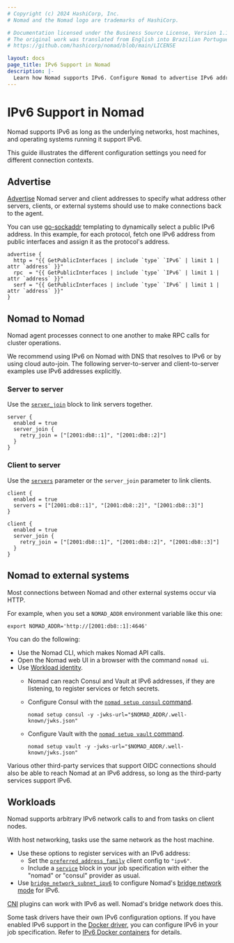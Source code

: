 ```yaml
---
# Copyright (c) 2024 HashiCorp, Inc.
# Nomad and the Nomad logo are trademarks of HashiCorp.

# Documentation licensed under the Business Source License, Version 1.1.
# The original work was translated from English into Brazilian Portuguese.
# https://github.com/hashicorp/nomad/blob/main/LICENSE

layout: docs
page_title: IPv6 Support in Nomad
description: |-
  Learn how Nomad supports IPv6. Configure Nomad to advertise IPv6 addresses. Link Nomad servers and clients that have specific IPv6 addresses. Set up Consul and Vault to use Nomad's IPv6 address. Learn how workload tasks and task drivers can use IPv6 addresses.
---
```


# IPv6 Support in Nomad

Nomad supports IPv6 as long as the underlying networks, host machines,
and operating systems running it support IPv6.

This guide illustrates the different configuration settings you need for different connection contexts.

## Advertise

[Advertise][advertise] Nomad server and client addresses to specify what
address other servers, clients, or external systems should use to make
connections back to the agent.

You can use [go-sockaddr][] templating to dynamically select a public IPv6
address. In this example, for each protocol, fetch one IPv6 address from public
interfaces and assign it as the protocol's address.

```hcl
advertise {
  http = "{{ GetPublicInterfaces | include `type` `IPv6` | limit 1 | attr `address` }}"
  rpc  = "{{ GetPublicInterfaces | include `type` `IPv6` | limit 1 | attr `address` }}"
  serf = "{{ GetPublicInterfaces | include `type` `IPv6` | limit 1 | attr `address` }}"
}
```

## Nomad to Nomad

Nomad agent processes connect to one another to make RPC calls for cluster operations.

We recommend using IPv6 on Nomad with DNS that resolves to IPv6 or by
using cloud auto-join. The following server-to-server and client-to-server
examples use IPv6 addresses explicitly.

### Server to server

Use the [`server_join`][server_join] block to link servers together.

```hcl
server {
  enabled = true
  server_join {
    retry_join = ["[2001:db8::1]", "[2001:db8::2]"]
  }
}
```

### Client to server

Use the [`servers`][client.servers] parameter or the `server_join` parameter to
link clients.

```hcl
client {
  enabled = true
  servers = ["[2001:db8::1]", "[2001:db8::2]", "[2001:db8::3]"]
}
```

```hcl
client {
  enabled = true
  server_join {
    retry_join = ["[2001:db8::1]", "[2001:db8::2]", "[2001:db8::3]"]
  }
}
```

## Nomad to external systems

Most connections between Nomad and other external systems occur via HTTP.

For example, when you set a `NOMAD_ADDR` environment variable like this one:

```
export NOMAD_ADDR='http://[2001:db8::1]:4646'
```

You can do the following:

- Use the Nomad CLI, which makes Nomad API calls.
- Open the Nomad web UI in a browser with the command `nomad ui`.
- Use [Workload identity][workload-identity].
  - Nomad can reach Consul and Vault at IPv6 addresses, if they are listening,
    to register services or fetch secrets.
  - Configure Consul with the [`nomad setup consul` command][setup-consul].

    ```
    nomad setup consul -y -jwks-url="$NOMAD_ADDR/.well-known/jwks.json"

  - Configure Vault with the [`nomad setup vault` command][setup-vault].

    ```
    nomad setup vault -y -jwks-url="$NOMAD_ADDR/.well-known/jwks.json"
    ```

Various other third-party services that support OIDC connections should also be
able to reach Nomad at an IPv6 address, so long as the third-party services
support IPv6.

## Workloads

Nomad supports arbitrary IPv6 network calls to and from tasks on client nodes.

With host networking, tasks use the same network as the host machine.

- Use these options to register services with an IPv6 address:
  - Set the [`preferred_address_family`][preferred_address_family-config]
    client config to `"ipv6"`.
  - Include a [`service`][service-block] block in your job specification with
    either the "nomad" or "consul" provider as usual.
- Use [`bridge_network_subnet_ipv6`][bridge-network-subnet-ipv6] to configure
  Nomad's [bridge network mode][bridge-network-mode] for IPv6.

[CNI][cni] plugins can work with IPv6 as well. Nomad's bridge network does this.

Some task drivers have their own IPv6 configuration options. If you have enabled
IPv6 support in the [Docker driver][docker-driver], you can configure IPv6 in
your job specification. Refer to [IPv6 Docker
containers][ipv6-docker-containers] for details.


[server_join]: /nomad/docs/configuration/server_join
[client.servers]: /nomad/docs/configuration/client#servers
[go-sockaddr]: https://pkg.go.dev/github.com/hashicorp/go-sockaddr/template
[advertise]: /nomad/docs/configuration#advertise
[workload-identity]: /nomad/docs/concepts/workload-identity
[service-block]: /nomad/docs/job-specification/service
[preferred_address_family-config]: /nomad/docs/configuration/client#preferred_address_family
[bridge-network-mode]: /nomad/docs/job-specification/network#network-modes
[bridge-network-subnet-ipv6]: /nomad/docs/configuration/client#bridge_network_subnet_ipv6
[cni]: /nomad/docs/job-networking/cni
[docker-driver]: /nomad/docs/job-declare/task-driver/docker
[ipv6-docker-containers]: /nomad/docs/job-specification/service#ipv6-docker-containers
[setup-consul]: /nomad/commands/setup/consul
[setup-vault]: /nomad/commands/setup/vault
